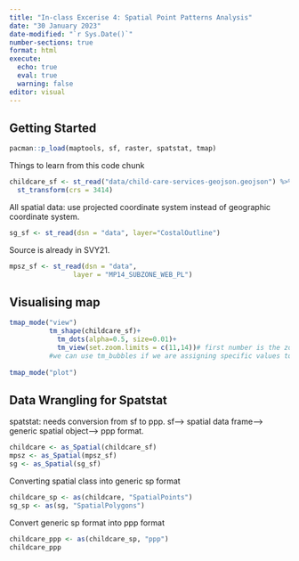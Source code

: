 ```yaml
---
title: "In-class Excerise 4: Spatial Point Patterns Analysis"
date: "30 January 2023"
date-modified: "`r Sys.Date()`"
number-sections: true
format: html
execute: 
  echo: true
  eval: true
  warning: false
editor: visual
---
```


## Getting Started

```r
pacman::p_load(maptools, sf, raster, spatstat, tmap)
```

Things to learn from this code chunk

```r
childcare_sf <- st_read("data/child-care-services-geojson.geojson") %>%
  st_transform(crs = 3414)
```

All spatial data: use projected coordinate system instead of geographic coordinate system.

```r
sg_sf <- st_read(dsn = "data", layer="CostalOutline")
```

Source is already in SVY21.

```r
mpsz_sf <- st_read(dsn = "data", 
                layer = "MP14_SUBZONE_WEB_PL")
```

## Visualising map

```r
tmap_mode("view")
          tm_shape(childcare_sf)+
            tm_dots(alpha=0.5, size=0.01)+
            tm_view(set.zoom.limits = c(11,14))# first number is the zoom out value, second number is the zoom in value ie, first number must always be smaller than the second number
          #we can use tm_bubbles if we are assigning specific values to each point
          
tmap_mode("plot")
```

## Data Wrangling for Spatstat

spatstat: needs conversion from sf to ppp. sf--\> spatial data frame--\> generic spatial object--\> ppp format.

```r
childcare <- as_Spatial(childcare_sf)
mpsz <- as_Spatial(mpsz_sf)
sg <- as_Spatial(sg_sf)
```

Converting spatial class into generic sp format

```r
childcare_sp <- as(childcare, "SpatialPoints")
sg_sp <- as(sg, "SpatialPolygons")
```

Convert generic sp format into ppp format

```r
childcare_ppp <- as(childcare_sp, "ppp")
childcare_ppp
```
